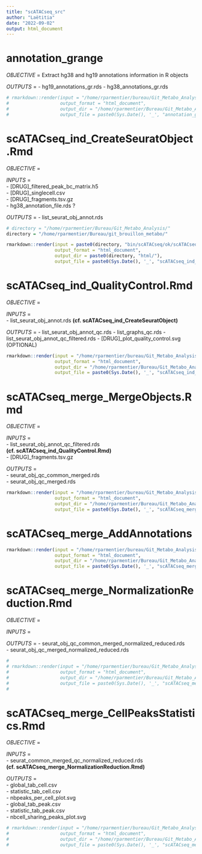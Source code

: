 ```yaml
---
title: "scATACseq_src"
author: "Laëtitia"
date: "2022-09-02"
output: html_document
---
```


# annotation_grange

*OBJECTIVE* = Extract hg38 and hg19 annotations information in R objects

*OUTPUTS* = 
- hg19_annotations_gr.rds
- hg38_annotations_gr.rds

```r

# rmarkdown::render(input = "/home/rparmentier/bureau/Git_Metabo_Analysis/bin/annotation_grange.Rmd",
#                   output_format = "html_document",
#                   output_dir = "/home/rparmentier/Bureau/Git_Metabo_Analysis/html/",
#                   output_file = paste0(Sys.Date(), '_', "annotation_grange.html"))


```


# scATACseq_ind_CreateSeuratObject.Rmd

*OBJECTIVE* =  
  
*INPUTS* =   
- [DRUG]_filtered_peak_bc_matrix.h5  
- [DRUG]_singlecell.csv  
- [DRUG]_fragments.tsv.gz  
- hg38_annotation_file.rds ?
  
*OUTPUTS* = 
- list_seurat_obj_annot.rds  
  
```r

# directory = "/home/rparmentier/Bureau/Git_Metabo_Analysis/"
directory = "/home/rparmentier/Bureau/git_brouillon_metabo/"

rmarkdown::render(input = paste0(directory, "bin/scATACseq/ok/scATACseq_ind_CreateSeuratObject.Rmd"),
                  output_format = "html_document",
                  output_dir = paste0(directory, "html/"),
                  output_file = paste0(Sys.Date(), '_', "scATACseq_ind_CreateSeuratObject.html"))

```


# scATACseq_ind_QualityControl.Rmd

*OBJECTIVE* =  
  
*INPUTS* =   
- list_seurat_obj_annot.rds **(cf. scATACseq_ind_CreateSeuratObject)**  
  
*OUTPUTS* = 
- list_seurat_obj_annot_qc.rds
- list_graphs_qc.rds
- list_seurat_obj_annot_qc_filtered.rds
- [DRUG]_plot_quality_control.svg (OPTIONAL)

```r

rmarkdown::render(input = "/home/rparmentier/bureau/Git_Metabo_Analysis/bin/scATACseq_ind_QualityControl.Rmd",
                  output_format = "html_document",
                  output_dir = "/home/rparmentier/Bureau/Git_Metabo_Analysis/html/",
                  output_file = paste0(Sys.Date(), '_', "scATACseq_ind_QualityControl.html"))

```


# scATACseq_merge_MergeObjects.Rmd

*OBJECTIVE* =  
  
*INPUTS* =   
- list_seurat_obj_annot_qc_filtered.rds **(cf. scATACseq_ind_QualityControl.Rmd)**  
- [DRUG]_fragments.tsv.gz  

*OUTPUTS* =   
- seurat_obj_qc_common_merged.rds  
- seurat_obj_qc_merged.rds  
  
```r

rmarkdown::render(input = "/home/rparmentier/bureau/Git_Metabo_Analysis/bin/scATACseq_merge_MergeObjects.Rmd",
                  output_format = "html_document",
                  output_dir = "/home/rparmentier/Bureau/Git_Metabo_Analysis/html/",
                  output_file = paste0(Sys.Date(), '_', "scATACseq_merge_MergeObjects.html"))

```


# scATACseq_merge_AddAnnotations

```r

rmarkdown::render(input = "/home/rparmentier/bureau/Git_Metabo_Analysis/bin/scATACseq_merge_AssAnnotations.Rmd",
                  output_format = "html_document",
                  output_dir = "/home/rparmentier/Bureau/Git_Metabo_Analysis/html/",
                  output_file = paste0(Sys.Date(), '_', "scATACseq_merge_AddAnnotations.html"))

```











# scATACseq_merge_NormalizationReduction.Rmd

*OBJECTIVE* =  
  
*INPUTS* =   
  
*OUTPUTS* = 
- seurat_obj_qc_common_merged_normalized_reduced.rds    
- seurat_obj_qc_merged_normalized_reduced.rds  
  
```r
# 
# rmarkdown::render(input = "/home/rparmentier/bureau/Git_Metabo_Analysis/bin/scATACseq_merge_NormalizationReduction.Rmd",
#                   output_format = "html_document",
#                   output_dir = "/home/rparmentier/Bureau/Git_Metabo_Analysis/html/",
#                   output_file = paste0(Sys.Date(), '_', "scATACseq_merge_NormalizationReduction.html"))
# 

```


# scATACseq_merge_CellPeaksStatistics.Rmd

*OBJECTIVE* =    
    
*INPUTS* =     
- seurat_common_merged_qc_normalized_reduced.rds **(cf. scATACseq_merge_NormalizationReduction.Rmd)**   
    
*OUTPUTS* =    
- global_tab_cell.csv  
- statistic_tab_cell.csv   
- nbpeaks_per_cell_plot.svg  
- global_tab_peak.csv  
- statistic_tab_peak.csv  
- nbcell_sharing_peaks_plot.svg  
  
```r

# rmarkdown::render(input = "/home/rparmentier/bureau/Git_Metabo_Analysis/bin/scATACseq_merge_CellPeaksStatistics.Rmd",
#                   output_format = "html_document",
#                   output_dir = "/home/rparmentier/Bureau/Git_Metabo_Analysis/html/",
#                   output_file = paste0(Sys.Date(), '_', "scATACseq_merge_CellPeaksStatistics.html"))

```

